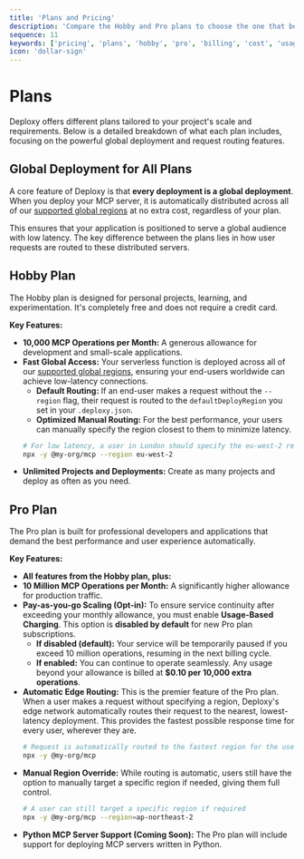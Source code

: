 ```yaml
---
title: 'Plans and Pricing'
description: 'Compare the Hobby and Pro plans to choose the one that best fits your needs for MCP operations, global routing, and scalability.'
sequence: 11
keywords: ['pricing', 'plans', 'hobby', 'pro', 'billing', 'cost', 'usage', 'limits']
icon: 'dollar-sign'
---
```


# Plans

Deploxy offers different plans tailored to your project's scale and requirements. Below is a detailed breakdown of what each plan includes, focusing on the powerful global deployment and request routing features.

## Global Deployment for All Plans

A core feature of Deploxy is that **every deployment is a global deployment**. When you deploy your MCP server, it is automatically distributed across all of our [supported global regions](/resources/regions) at no extra cost, regardless of your plan.

This ensures that your application is positioned to serve a global audience with low latency. The key difference between the plans lies in how user requests are routed to these distributed servers.

## Hobby Plan

The Hobby plan is designed for personal projects, learning, and experimentation. It's completely free and does not require a credit card.

**Key Features:**

-   **10,000 MCP Operations per Month:** A generous allowance for development and small-scale applications.
-   **Fast Global Access:** Your serverless function is deployed across all of our [supported global regions](/resources/regions), ensuring your end-users worldwide can achieve low-latency connections.
    -   **Default Routing:** If an end-user makes a request without the `--region` flag, their request is routed to the `defaultDeployRegion` you set in your `.deploxy.json`.
    -   **Optimized Manual Routing:** For the best performance, your users can manually specify the region closest to them to minimize latency.
    ```bash
    # For low latency, a user in London should specify the eu-west-2 region
    npx -y @my-org/mcp --region eu-west-2
    ```
-   **Unlimited Projects and Deployments:** Create as many projects and deploy as often as you need.

## Pro Plan

The Pro plan is built for professional developers and applications that demand the best performance and user experience automatically.

**Key Features:**

-   **All features from the Hobby plan, plus:**
-   **10 Million MCP Operations per Month:** A significantly higher allowance for production traffic.
-   **Pay-as-you-go Scaling (Opt-in):** To ensure service continuity after exceeding your monthly allowance, you must enable **Usage-Based Charging**. This option is **disabled by default** for new Pro plan subscriptions.
    -   **If disabled (default):** Your service will be temporarily paused if you exceed 10 million operations, resuming in the next billing cycle.
    -   **If enabled:** You can continue to operate seamlessly. Any usage beyond your allowance is billed at **$0.10 per 10,000 extra operations**.
-   **Automatic Edge Routing:** This is the premier feature of the Pro plan. When a user makes a request without specifying a region, Deploxy's edge network automatically routes their request to the nearest, lowest-latency deployment. This provides the fastest possible response time for every user, wherever they are.
    ```bash
    # Request is automatically routed to the fastest region for the user
    npx -y @my-org/mcp
    ```
-   **Manual Region Override:** While routing is automatic, users still have the option to manually target a specific region if needed, giving them full control.
    ```bash
    # A user can still target a specific region if required
    npx -y @my-org/mcp --region=ap-northeast-2
    ```
-   **Python MCP Server Support (Coming Soon):** The Pro plan will include support for deploying MCP servers written in Python.